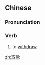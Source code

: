==Chinese==
{{zh-forms}}

===Pronunciation===
{{zh-pron
|m=qǔkuǎn
|c=ceoi2 fun2
|mn=chhú-khoán
|cat=v
}}

===Verb===
{{zh-verb}}

# to [[withdraw]] {{gloss|money from a bank}}

[[zh:取款]]